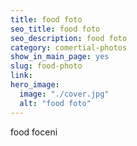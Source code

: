 ---
title: food foto
seo_title: food foto
seo_description: food foto
category: comertial-photos
show_in_main_page: yes
slug: food-photo
link:
hero_image:
  image: "./cover.jpg"
  alt: "food foto"
---
food foceni
